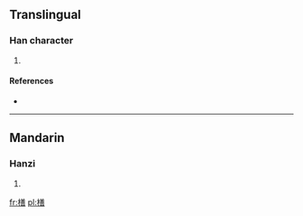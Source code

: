 ==Translingual==

===Han character===
{{Han char|rn=75|rad=木|as=12|sn=16|four=4896<sub>1</sub>|canj=木廿土口 (DTGR), 木廿廿口 (DTTR)}}

# {{defn|Han|sort=木12}}

====References====
* {{Han ref|kx=0553.070|dkj=15532|dj=0941.200|hdz=21295.060|uh=6A4F|ud=27215|bh=E9D2|bd=59858}}

----

==Mandarin==

===Hanzi===
{{cmn-hanzi|pin=[[zhǎn]] ([[zhan3]])|wg=chan<sup>3</sup>}}

# {{defn|Mandarin|sort=木12}}

[[fr:橏]]
[[pl:橏]]